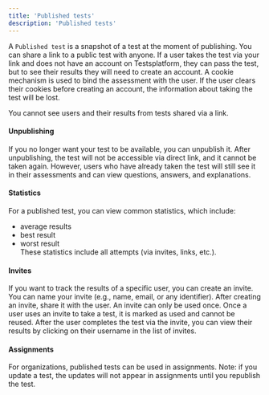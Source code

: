 ```yaml
---
title: 'Published tests'
description: 'Published tests'
---
```


A `Published test` is a snapshot of a test at the moment of publishing. You can share a link to a public test with anyone.
If a user takes the test via your link and does not have an account on Testsplatform, they can pass the test, but to see their results they will need to create an account.
A cookie mechanism is used to bind the assessment with the user. If the user clears their cookies before creating an account, the information about taking the test will be lost.

You cannot see users and their results from tests shared via a link.

#### Unpublishing
If you no longer want your test to be available, you can unpublish it.
After unpublishing, the test will not be accessible via direct link, and it cannot be taken again.
However, users who have already taken the test will still see it in their assessments and can view questions, answers, and explanations.

#### Statistics
For a published test, you can view common statistics, which include:
 - average results  
 - best result  
 - worst result  
These statistics include all attempts (via invites, links, etc.).

#### Invites
If you want to track the results of a specific user, you can create an invite.
You can name your invite (e.g., name, email, or any identifier). After creating an invite, share it with the user.
An invite can only be used once. Once a user uses an invite to take a test, it is marked as used and cannot be reused.
After the user completes the test via the invite, you can view their results by clicking on their username in the list of invites.

#### Assignments
For organizations, published tests can be used in assignments. Note: if you update a test, the updates will not appear in assignments until you republish the test.
